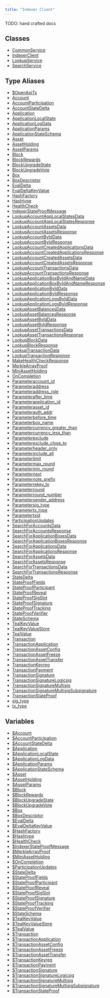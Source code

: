```yaml
---
title: "Indexer Client"
---
```



<Aside type="caution">TODO: hand crafted docs</Aside>

## Classes

- [CommonService](/algo-fetch/packages/algofam/indexer-fetch/classes/commonservice/)
- [IndexerClient](/algo-fetch/packages/algofam/indexer-fetch/classes/indexerclient/)
- [LookupService](/algo-fetch/packages/algofam/indexer-fetch/classes/lookupservice/)
- [SearchService](/algo-fetch/packages/algofam/indexer-fetch/classes/searchservice/)

## Type Aliases

- [$OpenApiTs](/algo-fetch/packages/algofam/indexer-fetch/type-aliases/openapits/)
- [Account](/algo-fetch/packages/algofam/indexer-fetch/type-aliases/account/)
- [AccountParticipation](/algo-fetch/packages/algofam/indexer-fetch/type-aliases/accountparticipation/)
- [AccountStateDelta](/algo-fetch/packages/algofam/indexer-fetch/type-aliases/accountstatedelta/)
- [Application](/algo-fetch/packages/algofam/indexer-fetch/type-aliases/application/)
- [ApplicationLocalState](/algo-fetch/packages/algofam/indexer-fetch/type-aliases/applicationlocalstate/)
- [ApplicationLogData](/algo-fetch/packages/algofam/indexer-fetch/type-aliases/applicationlogdata/)
- [ApplicationParams](/algo-fetch/packages/algofam/indexer-fetch/type-aliases/applicationparams/)
- [ApplicationStateSchema](/algo-fetch/packages/algofam/indexer-fetch/type-aliases/applicationstateschema/)
- [Asset](/algo-fetch/packages/algofam/indexer-fetch/type-aliases/asset/)
- [AssetHolding](/algo-fetch/packages/algofam/indexer-fetch/type-aliases/assetholding/)
- [AssetParams](/algo-fetch/packages/algofam/indexer-fetch/type-aliases/assetparams/)
- [Block](/algo-fetch/packages/algofam/indexer-fetch/type-aliases/block/)
- [BlockRewards](/algo-fetch/packages/algofam/indexer-fetch/type-aliases/blockrewards/)
- [BlockUpgradeState](/algo-fetch/packages/algofam/indexer-fetch/type-aliases/blockupgradestate/)
- [BlockUpgradeVote](/algo-fetch/packages/algofam/indexer-fetch/type-aliases/blockupgradevote/)
- [Box](/algo-fetch/packages/algofam/indexer-fetch/type-aliases/box/)
- [BoxDescriptor](/algo-fetch/packages/algofam/indexer-fetch/type-aliases/boxdescriptor/)
- [EvalDelta](/algo-fetch/packages/algofam/indexer-fetch/type-aliases/evaldelta/)
- [EvalDeltaKeyValue](/algo-fetch/packages/algofam/indexer-fetch/type-aliases/evaldeltakeyvalue/)
- [HashFactory](/algo-fetch/packages/algofam/indexer-fetch/type-aliases/hashfactory/)
- [Hashtype](/algo-fetch/packages/algofam/indexer-fetch/type-aliases/hashtype/)
- [HealthCheck](/algo-fetch/packages/algofam/indexer-fetch/type-aliases/healthcheck/)
- [IndexerStateProofMessage](/algo-fetch/packages/algofam/indexer-fetch/type-aliases/indexerstateproofmessage/)
- [LookupAccountAppLocalStatesData](/algo-fetch/packages/algofam/indexer-fetch/type-aliases/lookupaccountapplocalstatesdata/)
- [LookupAccountAppLocalStatesResponse](/algo-fetch/packages/algofam/indexer-fetch/type-aliases/lookupaccountapplocalstatesresponse/)
- [LookupAccountAssetsData](/algo-fetch/packages/algofam/indexer-fetch/type-aliases/lookupaccountassetsdata/)
- [LookupAccountAssetsResponse](/algo-fetch/packages/algofam/indexer-fetch/type-aliases/lookupaccountassetsresponse/)
- [LookupAccountByIdData](/algo-fetch/packages/algofam/indexer-fetch/type-aliases/lookupaccountbyiddata/)
- [LookupAccountByIdResponse](/algo-fetch/packages/algofam/indexer-fetch/type-aliases/lookupaccountbyidresponse/)
- [LookupAccountCreatedApplicationsData](/algo-fetch/packages/algofam/indexer-fetch/type-aliases/lookupaccountcreatedapplicationsdata/)
- [LookupAccountCreatedApplicationsResponse](/algo-fetch/packages/algofam/indexer-fetch/type-aliases/lookupaccountcreatedapplicationsresponse/)
- [LookupAccountCreatedAssetsData](/algo-fetch/packages/algofam/indexer-fetch/type-aliases/lookupaccountcreatedassetsdata/)
- [LookupAccountCreatedAssetsResponse](/algo-fetch/packages/algofam/indexer-fetch/type-aliases/lookupaccountcreatedassetsresponse/)
- [LookupAccountTransactionsData](/algo-fetch/packages/algofam/indexer-fetch/type-aliases/lookupaccounttransactionsdata/)
- [LookupAccountTransactionsResponse](/algo-fetch/packages/algofam/indexer-fetch/type-aliases/lookupaccounttransactionsresponse/)
- [LookupApplicationBoxByIdAndNameData](/algo-fetch/packages/algofam/indexer-fetch/type-aliases/lookupapplicationboxbyidandnamedata/)
- [LookupApplicationBoxByIdAndNameResponse](/algo-fetch/packages/algofam/indexer-fetch/type-aliases/lookupapplicationboxbyidandnameresponse/)
- [LookupApplicationByIdData](/algo-fetch/packages/algofam/indexer-fetch/type-aliases/lookupapplicationbyiddata/)
- [LookupApplicationByIdResponse](/algo-fetch/packages/algofam/indexer-fetch/type-aliases/lookupapplicationbyidresponse/)
- [LookupApplicationLogsByIdData](/algo-fetch/packages/algofam/indexer-fetch/type-aliases/lookupapplicationlogsbyiddata/)
- [LookupApplicationLogsByIdResponse](/algo-fetch/packages/algofam/indexer-fetch/type-aliases/lookupapplicationlogsbyidresponse/)
- [LookupAssetBalancesData](/algo-fetch/packages/algofam/indexer-fetch/type-aliases/lookupassetbalancesdata/)
- [LookupAssetBalancesResponse](/algo-fetch/packages/algofam/indexer-fetch/type-aliases/lookupassetbalancesresponse/)
- [LookupAssetByIdData](/algo-fetch/packages/algofam/indexer-fetch/type-aliases/lookupassetbyiddata/)
- [LookupAssetByIdResponse](/algo-fetch/packages/algofam/indexer-fetch/type-aliases/lookupassetbyidresponse/)
- [LookupAssetTransactionsData](/algo-fetch/packages/algofam/indexer-fetch/type-aliases/lookupassettransactionsdata/)
- [LookupAssetTransactionsResponse](/algo-fetch/packages/algofam/indexer-fetch/type-aliases/lookupassettransactionsresponse/)
- [LookupBlockData](/algo-fetch/packages/algofam/indexer-fetch/type-aliases/lookupblockdata/)
- [LookupBlockResponse](/algo-fetch/packages/algofam/indexer-fetch/type-aliases/lookupblockresponse/)
- [LookupTransactionData](/algo-fetch/packages/algofam/indexer-fetch/type-aliases/lookuptransactiondata/)
- [LookupTransactionResponse](/algo-fetch/packages/algofam/indexer-fetch/type-aliases/lookuptransactionresponse/)
- [MakeHealthCheckResponse](/algo-fetch/packages/algofam/indexer-fetch/type-aliases/makehealthcheckresponse/)
- [MerkleArrayProof](/algo-fetch/packages/algofam/indexer-fetch/type-aliases/merklearrayproof/)
- [MiniAssetHolding](/algo-fetch/packages/algofam/indexer-fetch/type-aliases/miniassetholding/)
- [OnCompletion](/algo-fetch/packages/algofam/indexer-fetch/type-aliases/oncompletion/)
- [Parameteraccount\_id](/algo-fetch/packages/algofam/indexer-fetch/type-aliases/parameteraccount_id/)
- [Parameteraddress](/algo-fetch/packages/algofam/indexer-fetch/type-aliases/parameteraddress/)
- [Parameteraddress\_role](/algo-fetch/packages/algofam/indexer-fetch/type-aliases/parameteraddress_role/)
- [Parameterafter\_time](/algo-fetch/packages/algofam/indexer-fetch/type-aliases/parameterafter_time/)
- [Parameterapplication\_id](/algo-fetch/packages/algofam/indexer-fetch/type-aliases/parameterapplication_id/)
- [Parameterasset\_id](/algo-fetch/packages/algofam/indexer-fetch/type-aliases/parameterasset_id/)
- [Parameterauth\_addr](/algo-fetch/packages/algofam/indexer-fetch/type-aliases/parameterauth_addr/)
- [Parameterbefore\_time](/algo-fetch/packages/algofam/indexer-fetch/type-aliases/parameterbefore_time/)
- [Parameterbox\_name](/algo-fetch/packages/algofam/indexer-fetch/type-aliases/parameterbox_name/)
- [Parametercurrency\_greater\_than](/algo-fetch/packages/algofam/indexer-fetch/type-aliases/parametercurrency_greater_than/)
- [Parametercurrency\_less\_than](/algo-fetch/packages/algofam/indexer-fetch/type-aliases/parametercurrency_less_than/)
- [Parameterexclude](/algo-fetch/packages/algofam/indexer-fetch/type-aliases/parameterexclude/)
- [Parameterexclude\_close\_to](/algo-fetch/packages/algofam/indexer-fetch/type-aliases/parameterexclude_close_to/)
- [Parameterheader\_only](/algo-fetch/packages/algofam/indexer-fetch/type-aliases/parameterheader_only/)
- [Parameterinclude\_all](/algo-fetch/packages/algofam/indexer-fetch/type-aliases/parameterinclude_all/)
- [Parameterlimit](/algo-fetch/packages/algofam/indexer-fetch/type-aliases/parameterlimit/)
- [Parametermax\_round](/algo-fetch/packages/algofam/indexer-fetch/type-aliases/parametermax_round/)
- [Parametermin\_round](/algo-fetch/packages/algofam/indexer-fetch/type-aliases/parametermin_round/)
- [Parameternext](/algo-fetch/packages/algofam/indexer-fetch/type-aliases/parameternext/)
- [Parameternote\_prefix](/algo-fetch/packages/algofam/indexer-fetch/type-aliases/parameternote_prefix/)
- [Parameterrekey\_to](/algo-fetch/packages/algofam/indexer-fetch/type-aliases/parameterrekey_to/)
- [Parameterround](/algo-fetch/packages/algofam/indexer-fetch/type-aliases/parameterround/)
- [Parameterround\_number](/algo-fetch/packages/algofam/indexer-fetch/type-aliases/parameterround_number/)
- [Parametersender\_address](/algo-fetch/packages/algofam/indexer-fetch/type-aliases/parametersender_address/)
- [Parametersig\_type](/algo-fetch/packages/algofam/indexer-fetch/type-aliases/parametersig_type/)
- [Parametertx\_type](/algo-fetch/packages/algofam/indexer-fetch/type-aliases/parametertx_type/)
- [Parametertxid](/algo-fetch/packages/algofam/indexer-fetch/type-aliases/parametertxid/)
- [ParticipationUpdates](/algo-fetch/packages/algofam/indexer-fetch/type-aliases/participationupdates/)
- [SearchForAccountsData](/algo-fetch/packages/algofam/indexer-fetch/type-aliases/searchforaccountsdata/)
- [SearchForAccountsResponse](/algo-fetch/packages/algofam/indexer-fetch/type-aliases/searchforaccountsresponse/)
- [SearchForApplicationBoxesData](/algo-fetch/packages/algofam/indexer-fetch/type-aliases/searchforapplicationboxesdata/)
- [SearchForApplicationBoxesResponse](/algo-fetch/packages/algofam/indexer-fetch/type-aliases/searchforapplicationboxesresponse/)
- [SearchForApplicationsData](/algo-fetch/packages/algofam/indexer-fetch/type-aliases/searchforapplicationsdata/)
- [SearchForApplicationsResponse](/algo-fetch/packages/algofam/indexer-fetch/type-aliases/searchforapplicationsresponse/)
- [SearchForAssetsData](/algo-fetch/packages/algofam/indexer-fetch/type-aliases/searchforassetsdata/)
- [SearchForAssetsResponse](/algo-fetch/packages/algofam/indexer-fetch/type-aliases/searchforassetsresponse/)
- [SearchForTransactionsData](/algo-fetch/packages/algofam/indexer-fetch/type-aliases/searchfortransactionsdata/)
- [SearchForTransactionsResponse](/algo-fetch/packages/algofam/indexer-fetch/type-aliases/searchfortransactionsresponse/)
- [StateDelta](/algo-fetch/packages/algofam/indexer-fetch/type-aliases/statedelta/)
- [StateProofFields](/algo-fetch/packages/algofam/indexer-fetch/type-aliases/stateprooffields/)
- [StateProofParticipant](/algo-fetch/packages/algofam/indexer-fetch/type-aliases/stateproofparticipant/)
- [StateProofReveal](/algo-fetch/packages/algofam/indexer-fetch/type-aliases/stateproofreveal/)
- [StateProofSigSlot](/algo-fetch/packages/algofam/indexer-fetch/type-aliases/stateproofsigslot/)
- [StateProofSignature](/algo-fetch/packages/algofam/indexer-fetch/type-aliases/stateproofsignature/)
- [StateProofTracking](/algo-fetch/packages/algofam/indexer-fetch/type-aliases/stateprooftracking/)
- [StateProofVerifier](/algo-fetch/packages/algofam/indexer-fetch/type-aliases/stateproofverifier/)
- [StateSchema](/algo-fetch/packages/algofam/indexer-fetch/type-aliases/stateschema/)
- [TealKeyValue](/algo-fetch/packages/algofam/indexer-fetch/type-aliases/tealkeyvalue/)
- [TealKeyValueStore](/algo-fetch/packages/algofam/indexer-fetch/type-aliases/tealkeyvaluestore/)
- [TealValue](/algo-fetch/packages/algofam/indexer-fetch/type-aliases/tealvalue/)
- [Transaction](/algo-fetch/packages/algofam/indexer-fetch/type-aliases/transaction/)
- [TransactionApplication](/algo-fetch/packages/algofam/indexer-fetch/type-aliases/transactionapplication/)
- [TransactionAssetConfig](/algo-fetch/packages/algofam/indexer-fetch/type-aliases/transactionassetconfig/)
- [TransactionAssetFreeze](/algo-fetch/packages/algofam/indexer-fetch/type-aliases/transactionassetfreeze/)
- [TransactionAssetTransfer](/algo-fetch/packages/algofam/indexer-fetch/type-aliases/transactionassettransfer/)
- [TransactionKeyreg](/algo-fetch/packages/algofam/indexer-fetch/type-aliases/transactionkeyreg/)
- [TransactionPayment](/algo-fetch/packages/algofam/indexer-fetch/type-aliases/transactionpayment/)
- [TransactionSignature](/algo-fetch/packages/algofam/indexer-fetch/type-aliases/transactionsignature/)
- [TransactionSignatureLogicsig](/algo-fetch/packages/algofam/indexer-fetch/type-aliases/transactionsignaturelogicsig/)
- [TransactionSignatureMultisig](/algo-fetch/packages/algofam/indexer-fetch/type-aliases/transactionsignaturemultisig/)
- [TransactionSignatureMultisigSubsignature](/algo-fetch/packages/algofam/indexer-fetch/type-aliases/transactionsignaturemultisigsubsignature/)
- [TransactionStateProof](/algo-fetch/packages/algofam/indexer-fetch/type-aliases/transactionstateproof/)
- [sig\_type](/algo-fetch/packages/algofam/indexer-fetch/type-aliases/sig_type/)
- [tx\_type](/algo-fetch/packages/algofam/indexer-fetch/type-aliases/tx_type/)

## Variables

- [$Account](/algo-fetch/packages/algofam/indexer-fetch/variables/account/)
- [$AccountParticipation](/algo-fetch/packages/algofam/indexer-fetch/variables/accountparticipation/)
- [$AccountStateDelta](/algo-fetch/packages/algofam/indexer-fetch/variables/accountstatedelta/)
- [$Application](/algo-fetch/packages/algofam/indexer-fetch/variables/application/)
- [$ApplicationLocalState](/algo-fetch/packages/algofam/indexer-fetch/variables/applicationlocalstate/)
- [$ApplicationLogData](/algo-fetch/packages/algofam/indexer-fetch/variables/applicationlogdata/)
- [$ApplicationParams](/algo-fetch/packages/algofam/indexer-fetch/variables/applicationparams/)
- [$ApplicationStateSchema](/algo-fetch/packages/algofam/indexer-fetch/variables/applicationstateschema/)
- [$Asset](/algo-fetch/packages/algofam/indexer-fetch/variables/asset/)
- [$AssetHolding](/algo-fetch/packages/algofam/indexer-fetch/variables/assetholding/)
- [$AssetParams](/algo-fetch/packages/algofam/indexer-fetch/variables/assetparams/)
- [$Block](/algo-fetch/packages/algofam/indexer-fetch/variables/block/)
- [$BlockRewards](/algo-fetch/packages/algofam/indexer-fetch/variables/blockrewards/)
- [$BlockUpgradeState](/algo-fetch/packages/algofam/indexer-fetch/variables/blockupgradestate/)
- [$BlockUpgradeVote](/algo-fetch/packages/algofam/indexer-fetch/variables/blockupgradevote/)
- [$Box](/algo-fetch/packages/algofam/indexer-fetch/variables/box/)
- [$BoxDescriptor](/algo-fetch/packages/algofam/indexer-fetch/variables/boxdescriptor/)
- [$EvalDelta](/algo-fetch/packages/algofam/indexer-fetch/variables/evaldelta/)
- [$EvalDeltaKeyValue](/algo-fetch/packages/algofam/indexer-fetch/variables/evaldeltakeyvalue/)
- [$HashFactory](/algo-fetch/packages/algofam/indexer-fetch/variables/hashfactory/)
- [$Hashtype](/algo-fetch/packages/algofam/indexer-fetch/variables/hashtype/)
- [$HealthCheck](/algo-fetch/packages/algofam/indexer-fetch/variables/healthcheck/)
- [$IndexerStateProofMessage](/algo-fetch/packages/algofam/indexer-fetch/variables/indexerstateproofmessage/)
- [$MerkleArrayProof](/algo-fetch/packages/algofam/indexer-fetch/variables/merklearrayproof/)
- [$MiniAssetHolding](/algo-fetch/packages/algofam/indexer-fetch/variables/miniassetholding/)
- [$OnCompletion](/algo-fetch/packages/algofam/indexer-fetch/variables/oncompletion/)
- [$ParticipationUpdates](/algo-fetch/packages/algofam/indexer-fetch/variables/participationupdates/)
- [$StateDelta](/algo-fetch/packages/algofam/indexer-fetch/variables/statedelta/)
- [$StateProofFields](/algo-fetch/packages/algofam/indexer-fetch/variables/stateprooffields/)
- [$StateProofParticipant](/algo-fetch/packages/algofam/indexer-fetch/variables/stateproofparticipant/)
- [$StateProofReveal](/algo-fetch/packages/algofam/indexer-fetch/variables/stateproofreveal/)
- [$StateProofSigSlot](/algo-fetch/packages/algofam/indexer-fetch/variables/stateproofsigslot/)
- [$StateProofSignature](/algo-fetch/packages/algofam/indexer-fetch/variables/stateproofsignature/)
- [$StateProofTracking](/algo-fetch/packages/algofam/indexer-fetch/variables/stateprooftracking/)
- [$StateProofVerifier](/algo-fetch/packages/algofam/indexer-fetch/variables/stateproofverifier/)
- [$StateSchema](/algo-fetch/packages/algofam/indexer-fetch/variables/stateschema/)
- [$TealKeyValue](/algo-fetch/packages/algofam/indexer-fetch/variables/tealkeyvalue/)
- [$TealKeyValueStore](/algo-fetch/packages/algofam/indexer-fetch/variables/tealkeyvaluestore/)
- [$TealValue](/algo-fetch/packages/algofam/indexer-fetch/variables/tealvalue/)
- [$Transaction](/algo-fetch/packages/algofam/indexer-fetch/variables/transaction/)
- [$TransactionApplication](/algo-fetch/packages/algofam/indexer-fetch/variables/transactionapplication/)
- [$TransactionAssetConfig](/algo-fetch/packages/algofam/indexer-fetch/variables/transactionassetconfig/)
- [$TransactionAssetFreeze](/algo-fetch/packages/algofam/indexer-fetch/variables/transactionassetfreeze/)
- [$TransactionAssetTransfer](/algo-fetch/packages/algofam/indexer-fetch/variables/transactionassettransfer/)
- [$TransactionKeyreg](/algo-fetch/packages/algofam/indexer-fetch/variables/transactionkeyreg/)
- [$TransactionPayment](/algo-fetch/packages/algofam/indexer-fetch/variables/transactionpayment/)
- [$TransactionSignature](/algo-fetch/packages/algofam/indexer-fetch/variables/transactionsignature/)
- [$TransactionSignatureLogicsig](/algo-fetch/packages/algofam/indexer-fetch/variables/transactionsignaturelogicsig/)
- [$TransactionSignatureMultisig](/algo-fetch/packages/algofam/indexer-fetch/variables/transactionsignaturemultisig/)
- [$TransactionSignatureMultisigSubsignature](/algo-fetch/packages/algofam/indexer-fetch/variables/transactionsignaturemultisigsubsignature/)
- [$TransactionStateProof](/algo-fetch/packages/algofam/indexer-fetch/variables/transactionstateproof/)
